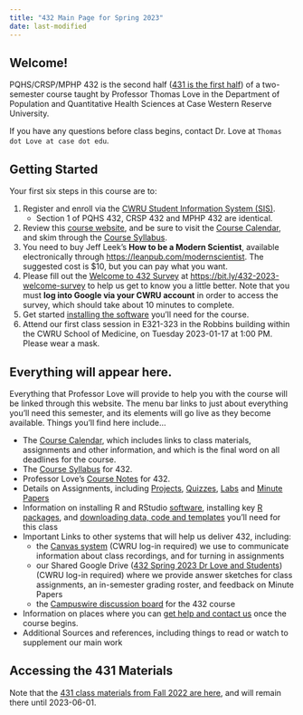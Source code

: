 ```yaml
---
title: "432 Main Page for Spring 2023"
date: last-modified
---
```


## Welcome! 

PQHS/CRSP/MPHP 432 is the second half ([431 is the first half](https://thomaselove.github.io/431-2022/)) of a two-semester course taught by Professor Thomas Love in the Department of Population and Quantitative Health Sciences at Case Western Reserve University. 

If you have any questions before class begins, contact Dr. Love at `Thomas dot Love at case dot edu`.

## Getting Started

Your first six steps in this course are to:

1. Register and enroll via the [CWRU Student Information System (SIS)](https://sis.case.edu/).
    - Section 1 of PQHS 432, CRSP 432 and MPHP 432 are identical.
2. Review this [course website](https://thomaselove.github.io/432-2023/), and be sure to visit the [Course Calendar](calendar.qmd), and skim through the [Course Syllabus](syllabus.qmd).
3. You need to buy Jeff Leek's **How to be a Modern Scientist**, available electronically through <https://leanpub.com/modernscientist>. The suggested cost is $10, but you can pay what you want.
4. Please fill out the [Welcome to 432 Survey](https://bit.ly/432-2023-welcome-survey) at <https://bit.ly/432-2023-welcome-survey> to help us get to know you a little better. Note that you must **log into Google via your CWRU account** in order to access the survey, which should take about 10 minutes to complete.
5. Get started [installing the software](software.qmd) you'll need for the course.
6. Attend our first class session in E321-323 in the Robbins building within the CWRU School of Medicine, on Tuesday 2023-01-17 at 1:00 PM. Please wear a mask.

## Everything will appear here.

Everything that Professor Love will provide to help you with the course will be linked through this website. The menu bar links to just about everything you'll need this semester, and its elements will go live as they become available. Things you'll find here include...

- The [Course Calendar](calendar.qmd), which includes links to class materials, assignments and other information, and which is the final word on all deadlines for the course.
- The [Course Syllabus](syllabus.qmd) for 432.
- Professor Love's [Course Notes](notes.qmd) for 432.
- Details on Assignments, including [Projects](projA.qmd), [Quizzes](quiz1.qmd), [Labs](lab1.qmd) and [Minute Papers](https://github.com/THOMASELOVE/432-minute-2023)
- Information on installing R and RStudio [software](software.qmd), installing key [R packages](software.qmd#r-packages-to-install), and [downloading data, code and templates](https://github.com/THOMASELOVE/432-data) you'll need for this class
- Important Links to other systems that will help us deliver 432, including:
    - the [Canvas system](https://canvas.case.edu/) (CWRU log-in required) we use to communicate information about class recordings, and for turning in assignments
    - our Shared Google Drive ([432 Spring 2023 Dr Love and Students](https://docs.google.com/document/d/1A6-P4TRXrCZVAqfDWw_s75lBGID9wHiaJjbsjltXojs/edit?usp=sharing)) (CWRU log-in required) where we provide answer sketches for class assignments, an in-semester grading roster, and feedback on Minute Papers
    - the [Campuswire discussion board](https://campuswire.com/) for the 432 course
- Information on places where you can [get help and contact us](contact.qmd) once the course begins.
- Additional Sources and references, including things to read or watch to supplement our main work

## Accessing the 431 Materials

Note that the [431 class materials from Fall 2022 are here](https://thomaselove.github.io/431-2022/), and will remain there until 2023-06-01.

